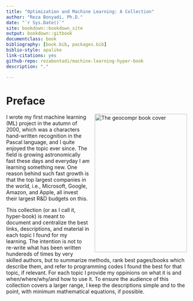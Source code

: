 ```yaml
---
title: "Optimization and Machine Learning: A Collection"
author: "Reza Bonyadi, Ph.D."
date: "`r Sys.Date()`"
site: bookdown::bookdown_site
output: bookdown::gitbook
documentclass: book
bibliography: [book.bib, packages.bib]
biblio-style: apalike
link-citations: yes
github-repo: rezabontadi/machine-learning-hyper-book
description: "."

---
```

# Preface {-}

<img src="images/title_page.jpg" width="250" height="375" alt="The geocompr book cover" align="right" style="margin: 0 1em 0 1em" />


I wrote my first machine learning (ML) project in the autumn of 2000, which was a characters hand-written recognition in the Pascal language, and I quite enjoyed the topic ever since. The field is growing astronomically fast these days and everyday I am learning something new. One reason behind such fast growth is that the top largest companies in the world, i.e., Microsoft, Google, Amazon, and Apple, all invest their largest R&D budgets on this. 

This collection (or as I call it, hyper-book) is meant to document and centralize the best links, descriptions, and material in each topic I found for my learning. The intention is not to re-write what has been written hundereds of times by very skilled authors, but to summarize methods, rank best pages/books which describe them, and refer to programming codes I found the best for that topic, if relevant. For each topic I provide my oppinions on what it is and when/where/why/and how to use it. To ensure the audience of this collection covers a larger range, I keep the descriptions simple and to the point, with minimum mathematical equations, if possible. 





